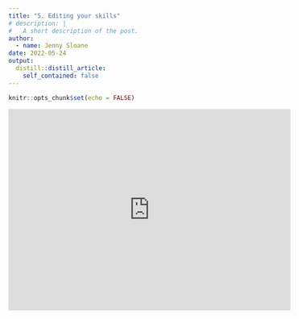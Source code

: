 ```yaml
---
title: "5. Editing your skills"
# description: |
#   A short description of the post.
author:
  - name: Jenny Sloane
date: 2022-05-24
output:
  distill::distill_article:
    self_contained: false
---
```



```r
knitr::opts_chunk$set(echo = FALSE)
```

<iframe width="560" height="400" src="https://www.youtube.com/embed/PsLK0FJS85o" title="YouTube video player" frameborder="0" allow="accelerometer; autoplay; clipboard-write; encrypted-media; gyroscope; picture-in-picture" allowfullscreen></iframe>